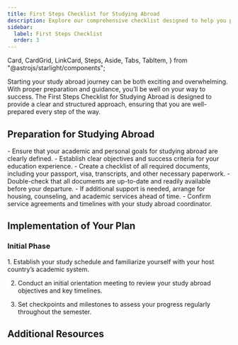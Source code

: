 ```yaml
---
title: First Steps Checklist for Studying Abroad
description: Explore our comprehensive checklist designed to help you prepare for your journey of studying abroad.
sidebar:
  label: First Steps Checklist
  order: 3
---
```


  Card,
  CardGrid,
  LinkCard,
  Steps,
  Aside,
  Tabs,
  TabItem,
} from "@astrojs/starlight/components";

Starting your study abroad journey can be both exciting and overwhelming. With proper preparation and guidance, you’ll be well on your way to success. The First Steps Checklist for Studying Abroad is designed to provide a clear and structured approach, ensuring that you are well-prepared every step of the way.

## Preparation for Studying Abroad

<CardGrid>
  <Card title="Define Your Goals">
    - Ensure that your academic and personal goals for studying abroad are clearly defined.
    - Establish clear objectives and success criteria for your education experience.
  </Card>
  <Card title="Prepare Documents">
    - Create a checklist of all required documents, including your passport, visa, transcripts, and other necessary paperwork.
    - Double-check that all documents are up-to-date and readily available before your departure.
  </Card>
  <Card title="Arrange Accommodations and Support Services">
    - If additional support is needed, arrange for housing, counseling, and academic services ahead of time.
    - Confirm service agreements and timelines with your study abroad coordinator.
  </Card>
</CardGrid>

## Implementation of Your Plan
### Initial Phase
<Steps>
1. Establish your study schedule and familiarize yourself with your host country’s academic system.

2. Conduct an initial orientation meeting to review your study abroad objectives and key timelines.

3. Set checkpoints and milestones to assess your progress regularly throughout the semester.
</Steps>

## Additional Resources
<CardGrid>
<LinkCard
  title="Detailed Study Guides"
  description="Access comprehensive guides and resources to help you excel in your studies abroad."
  href="guides/getting-started"
/>
<LinkCard
  title="Support Contacts"
  description="Keep important support contacts on hand for your academic institution and local services."
  href="guides/getting-started"
/>
<LinkCard
  title="Advanced Learning Opportunities"
  description="Explore further educational resources to enhance your skills and knowledge during your time abroad."
  href="guides/getting-started"
/>
</CardGrid>
